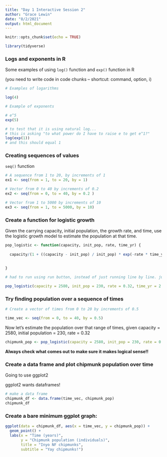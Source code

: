 ```yaml
---
title: "Day 1 Interactive Session 2"
author: "Grace Lewin"
date: "8/2/2021"
output: html_document
---
```


```r
knitr::opts_chunk$set(echo = TRUE)

library(tidyverse)
```

### Logs and exponents in R

Some examples of using `log()` function and `exp()` function in R

(you need to write code in code chunks -- shortcut: command, option, i)

```r
# Examples of logarithms

log(4)

# Example of exponents

# e^5
exp(5)

# to test that it is using natural log...
# this is asking "to what power do I have to raise e to get e^1?"
log(exp(1)) 
# and this should equal 1
```

### Creating sequences of values

`seq()` function

```r
# A sequence from 1 to 20, by increments of 1
ex1 <- seq(from = 1, to = 20, by = 1)

# Vector from 0 to 40 by increments of 0.2
ex2 <- seq(from = 0, to = 40, by = 0.2 )

# Vector from 1 to 5000 by increments of 10
ex3 <- seq(from = 1, to = 5000, by = 10)


```

### Create a function for logistic growth

Given the carrying capacity, initial population, the growth rate, and time, use the logistic growth model to estimate the population at that time.

```r

pop_logistic <- function(capacity, init_pop, rate, time_yr) {
  
  capacity/(1 + ((capacity - init_pop) / init_pop) * exp(-rate * time_yr))
  
  
}

# had to run using run button, instead of just running line by line. just fyi.

pop_logistic(capacity = 2580, init_pop = 230, rate = 0.32, time_yr = 2.4)

```

### Try finding population over a sequence of times

```r
# Create a vector of times from 0 to 20 by increments of 0.5

time_vec <- seq(from = 0, to = 40, by = 0.5)

```

Now let's estimate the population over that range of times, given capacity = 2580, initial population = 230, rate = 0.32

```r
chipmunk_pop <- pop_logistic(capacity = 2580, init_pop = 230, rate = 0.32, time_yr = time_vec)

```

**Always check what comes out to make sure it makes logical sense!!**

### Create a data frame and plot chipmunk population over time

Going to use ggplot2

ggplot2 wants dataframes!

```r

# make a data frame
chipmunk_df <- data.frame(time_vec, chipmunk_pop)
chipmunk_df

```

### Create a bare minimum ggplot graph:

```r
ggplot(data = chipmunk_df, aes(x = time_vec, y = chipmunk_pop)) +
  geom_point() + 
  labs(x = "Time (years)", 
       y = "Chipmunk population (individuals)",
       title = "Inyo NF chipmunks",
       subtitle = "Yay chipmunks!")
```
